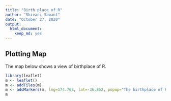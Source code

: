 ---
title: "Birth place of R"
author: "Shivani Sawant"
date: "October 27, 2020"
output: 
  html_document: 
    keep_md: yes
---

## Plotting Map

The map below shows a view of birthplace of R. 

```{r Leaflet, echo=TRUE}
library(leaflet)
m <- leaflet()
m <- addTiles(m)
m <- addMarkers(m, lng=174.768, lat=-36.852, popup="The birthplace of R")
m
```
